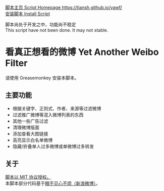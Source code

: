 [https://tiansh.github.io/yawf/ 脚本主页 Script Homepage https://tiansh.github.io/yawf/]<br />
[https://tiansh.github.io/yawf/Yet_Another_Weibo_Filter.user.js 安装脚本 Install Script]

脚本尚处于开发之中，功能尚不稳定<br />
This script have not been done. It may not stable.<br />

= 看真正想看的微博 Yet Another Weibo Filter =

请使用 Greasemonkey 安装本脚本。

== 主要功能 ==

* 根据关键字、正则式、作者、来源等过滤微博
* 过滤推广微博等混入微博列表的东西
* 其他一些广告过滤
* 清理微博版面
* 添加查看大图链接
* 高亮显示白名单微博
* 隐藏/折叠单人过多微博或单微博过多转发

== 关于 ==

[https://github.com/tiansh/yawf/blob/master/LICENSE.wikimedia 脚本以 MIT 协议授权。]<br />
本脚本部分代码基于[https://code.google.com/p/weibo-content-filter/ 眼不见心不烦（新浪微博）]。


